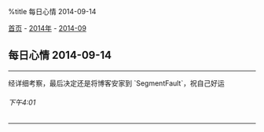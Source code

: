 %title 每日心情 2014-09-14

[[../../../index|首页]] - [[../index|2014年]] - [[index|2014-09]]
==每日心情 2014-09-14==
----
经详细考察，最后决定还是将博客安家到 `SegmentFault`，祝自己好运
======下午4:01======
----
